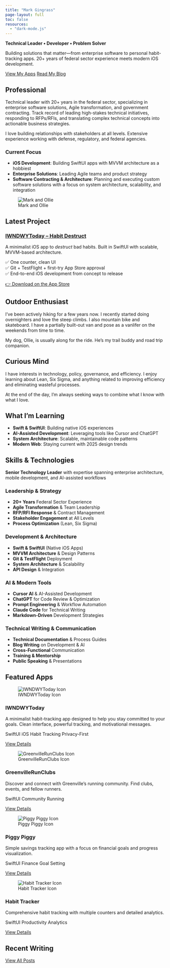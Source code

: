 ```yaml
---
title: "Mark Gingrass"
page-layout: full
toc: false
resources:
  - "dark-mode.js"
---
```


<script src="dark-mode.js"></script>

::: {.hero}
::: {.hero-content}
**Technical Leader • Developer • Problem Solver**

Building solutions that matter—from enterprise software to personal habit-tracking apps. 20+ years of federal sector experience meets modern iOS development.

[View My Apps](/apps/){.btn .btn-primary} [Read My Blog](/posts.html){.btn .btn-secondary}
:::
:::

::: {.container}
<div class="row mt-12">
<div class="col-md-6">

## Professional

Technical leader with 20+ years in the federal sector, specializing in enterprise software solutions, Agile transformation, and government contracting. Track record of leading high-stakes technical initiatives, responding to RFPs/RFIs, and translating complex technical concepts into actionable business strategies. 

I love building relationships with stakeholders at all levels. Extensive experience working with defense, regulatory, and federal agencies.

### Current Focus
- **iOS Development**: Building SwiftUI apps with MVVM architecture as a hobbiest
- **Enterprise Solutions**: Leading Agile teams and product strategy
- **Software Contracting & Architecture**: Planning and executing custom software solutions with a focus on system architecture, scalability, and integration

</div>
<div class="col-md-6">

![Mark and Ollie](images/markandollie1.webp){.img-fluid .rounded-xl .shadow-lg}

</div>
</div>

## Latest Project

::: {.card .card-featured .mb-8}
### [IWNDWYToday – Habit Destruct](https://markgingrass.com/apps/iwndwytoday/)

A minimalist iOS app to *destruct* bad habits. Built in SwiftUI with scalable, MVVM-based architecture.

✅ One counter, clean UI  
✅ Git + TestFlight + first-try App Store approval  
✅ End-to-end iOS development from concept to release

[👉 Download on the App Store](https://apps.apple.com/us/app/iwndwytoday/id6747836739){.btn .btn-primary}
:::

<div class="row mt-12">
<div class="col-md-4">

## Outdoor Enthusiast

I've been actively hiking for a few years now. I recently started doing overnighters and love the steep climbs. I also mountain bike and skateboard. I have a partially built-out van and pose as a vanlifer on the weekends from time to time.

My dog, Ollie, is usually along for the ride. He's my trail buddy and road trip companion.

</div>
<div class="col-md-4">

## Curious Mind

I have interests in technology, policy, governance, and efficiency. I enjoy learning about Lean, Six Sigma, and anything related to improving efficiency and eliminating wasteful processes.

At the end of the day, I'm always seeking ways to combine what I know with what I love.

</div>
<div class="col-md-4">

## What I'm Learning

- **Swift & SwiftUI**: Building native iOS experiences
- **AI-Assisted Development**: Leveraging tools like Cursor and ChatGPT
- **System Architecture**: Scalable, maintainable code patterns
- **Modern Web**: Staying current with 2025 design trends

</div>
</div>

## Skills & Technologies

::: {.tech-stack}
**Senior Technology Leader** with expertise spanning enterprise architecture, mobile development, and AI-assisted workflows
:::

<div class="row mt-8">
<div class="col-md-3">

### **Leadership & Strategy**
- **20+ Years** Federal Sector Experience
- **Agile Transformation** & Team Leadership
- **RFP/RFI Response** & Contract Management
- **Stakeholder Engagement** at All Levels
- **Process Optimization** (Lean, Six Sigma)

</div>
<div class="col-md-3">

### **Development & Architecture**
- **Swift & SwiftUI** (Native iOS Apps)
- **MVVM Architecture** & Design Patterns
- **Git & TestFlight** Deployment
- **System Architecture** & Scalability
- **API Design** & Integration

</div>
<div class="col-md-3">

### **AI & Modern Tools**
- **Cursor AI** & AI-Assisted Development
- **ChatGPT** for Code Review & Optimization
- **Prompt Engineering** & Workflow Automation
- **Claude Code** for Technical Writing
- **Markdown-Driven** Development Strategies

</div>
<div class="col-md-4">

### **Technical Writing & Communication**
- **Technical Documentation** & Process Guides
- **Blog Writing** on Development & AI
- **Cross-Functional** Communication
- **Training & Mentorship**
- **Public Speaking** & Presentations

</div>
</div>

## Featured Apps

::: {.app-showcase}
::: {.app-card}
![IWNDWYToday Icon](apps/iwndwytoday/images/IWNDWY_icon.png){.app-icon}

### IWNDWYToday
A minimalist habit-tracking app designed to help you stay committed to your goals. Clean interface, powerful tracking, and motivational messages.

::: {.app-tags}
[SwiftUI]{.app-tag}
[iOS]{.app-tag}
[Habit Tracking]{.app-tag}
[Privacy-First]{.app-tag}
:::

[View Details](/apps/iwndwytoday/){.btn .btn-primary}
:::

::: {.app-card}
![GreenvilleRunClubs Icon](apps/greenville-run-clubs/images/01.webp){.app-icon}

### GreenvilleRunClubs
Discover and connect with Greenville's running community. Find clubs, events, and fellow runners.

::: {.app-tags}
[SwiftUI]{.app-tag}
[Community]{.app-tag}
[Running]{.app-tag}
:::

[View Details](/apps/greenville-run-clubs/){.btn .btn-primary}
:::

::: {.app-card}
![Piggy Piggy Icon](apps/piggy-piggy/images/piggy-piggy1.webp){.app-icon}

### Piggy Piggy
Simple savings tracking app with a focus on financial goals and progress visualization.

::: {.app-tags}
[SwiftUI]{.app-tag}
[Finance]{.app-tag}
[Goal Setting]{.app-tag}
:::

[View Details](/apps/piggy-piggy/){.btn .btn-primary}
:::

::: {.app-card}
![Habit Tracker Icon](posts/2025-05-14-simple-habit-tracker-app/images/clipboard-3299487040.png){.app-icon}

### Habit Tracker
Comprehensive habit tracking with multiple counters and detailed analytics.

::: {.app-tags}
[SwiftUI]{.app-tag}
[Productivity]{.app-tag}
[Analytics]{.app-tag}
:::

[View Details](/apps/habit-tracker/){.btn .btn-primary}
:::
:::

## Recent Writing

::: {#recent-posts}
:::

[View All Posts](/posts.html){.btn .btn-secondary}

<script>
// Dynamic Recent Posts Loading
document.addEventListener('DOMContentLoaded', function() {
  // Recent posts data (this would ideally come from a build-time JSON file)
  const recentPosts = [
    {
      title: "Round Two: Working with AI",
      url: "posts/2025-05-30-round-two-working-with-ai/",
      category: "AI & Technology",
      description: "Reflecting on learning Swift and iOS development while working with AI tools like Cursor, Claude Code, and ChatGPT. Exploring the balance between leveraging AI assistance and maintaining fundamental programming skills.",
      date: "May 30, 2025",
      readTime: "5 min read"
    },
    {
      title: "Working with AI, Habit Tracker - Round Two",
      url: "posts/2025-05-19-simple-habit-tracker-round-two-app/",
      category: "Career & Programming",
      description: "Experimenting with an AI-assisted development workflow for iOS using SwiftUI, Git, and Cursor AI. This post explores my shift toward a Markdown-driven architecture strategy.",
      date: "May 19, 2025",
      readTime: "4 min read"
    },
    {
      title: "Simple Habit Tracker App",
      url: "posts/2025-05-14-simple-habit-tracker-app/",
      category: "Career & Programming",
      description: "Building a custom iOS habit tracker app using SwiftUI and Xcode—with help from large language models to accelerate design, debug Swift code, and iterate features faster.",
      date: "May 14, 2025",
      readTime: "6 min read"
    }
  ];

  // Generate HTML for recent posts
  const recentPostsContainer = document.getElementById('recent-posts');
  if (recentPostsContainer) {
    const blogGrid = document.createElement('div');
    blogGrid.className = 'blog-grid';
    
    recentPosts.forEach(post => {
      const blogCard = document.createElement('div');
      blogCard.className = 'blog-card';
      
      blogCard.innerHTML = `
        <div class="blog-category">${post.category}</div>
        <h3><a href="${post.url}">${post.title}</a></h3>
        <p>${post.description}</p>
        <div class="blog-meta">${post.date} • ${post.readTime}</div>
      `;
      
      blogGrid.appendChild(blogCard);
    });
    
    recentPostsContainer.appendChild(blogGrid);
  }
});
</script>

:::

<script>
// Add scroll animations
document.addEventListener('DOMContentLoaded', function() {
  const observerOptions = {
    threshold: 0.1,
    rootMargin: '0px 0px -50px 0px'
  };
  
  const observer = new IntersectionObserver(function(entries) {
    entries.forEach(entry => {
      if (entry.isIntersecting) {
        entry.target.classList.add('animate-fadeInUp');
      }
    });
  }, observerOptions);
  
  // Observe all cards and sections
  document.querySelectorAll('.card, .app-card, .col-md-4, .col-md-6').forEach(el => {
    observer.observe(el);
  });
  
  // Add smooth scrolling for anchor links
  document.querySelectorAll('a[href^="#"]').forEach(anchor => {
    anchor.addEventListener('click', function (e) {
      e.preventDefault();
      const target = document.querySelector(this.getAttribute('href'));
      if (target) {
        target.scrollIntoView({
          behavior: 'smooth',
          block: 'start'
        });
      }
    });
  });
});
</script>

